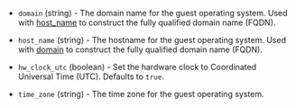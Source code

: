 <!-- Code generated from the comments of the LinuxOptions struct in builder/vsphere/clone/step_customize.go; DO NOT EDIT MANUALLY -->

- `domain` (string) - The domain name for the guest operating system. Used with
  [host_name](#host_name) to construct the fully qualified domain name
  (FQDN).

- `host_name` (string) - The hostname for the guest operating system. Used with [domain](#domain)
  to construct the fully qualified domain name (FQDN).

- `hw_clock_utc` (boolean) - Set the hardware clock to Coordinated Universal Time (UTC).
  Defaults to `true`.

- `time_zone` (string) - The time zone for the guest operating system.

<!-- End of code generated from the comments of the LinuxOptions struct in builder/vsphere/clone/step_customize.go; -->
